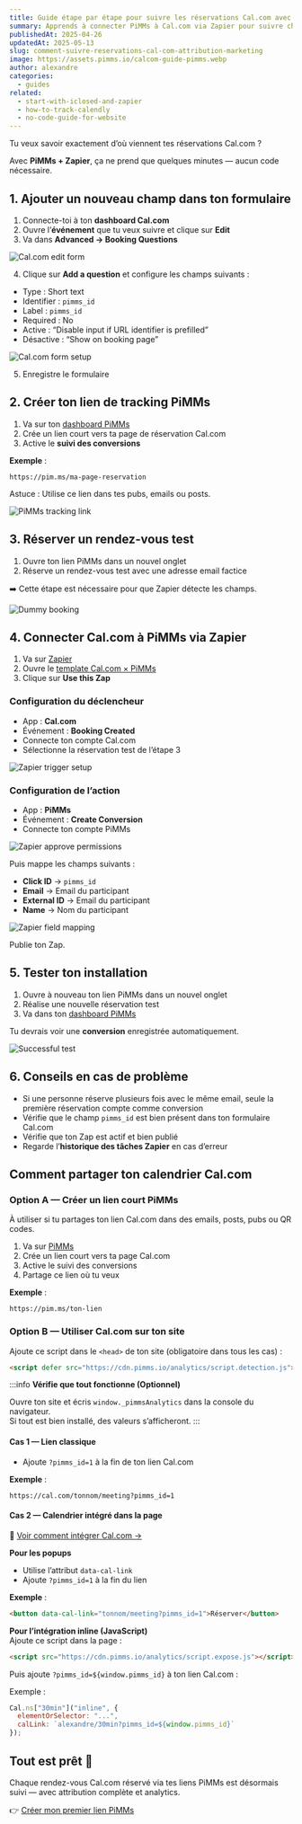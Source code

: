 ```yaml
---
title: Guide étape par étape pour suivre les réservations Cal.com avec PiMMs et Zapier
summary: Apprends à connecter PiMMs à Cal.com via Zapier pour suivre chaque rendez-vous et savoir exactement quelles sources génèrent des réservations.
publishedAt: 2025-04-26
updatedAt: 2025-05-13
slug: comment-suivre-reservations-cal-com-attribution-marketing
image: https://assets.pimms.io/calcom-guide-pimms.webp
author: alexandre
categories:
  - guides
related:
  - start-with-iclosed-and-zapier
  - how-to-track-calendly
  - no-code-guide-for-website
---
```


Tu veux savoir exactement d’où viennent tes réservations Cal.com ?

Avec **PiMMs + Zapier**, ça ne prend que quelques minutes — aucun code nécessaire.

## 1. Ajouter un nouveau champ dans ton formulaire

1. Connecte-toi à ton **dashboard Cal.com**  
2. Ouvre l’**événement** que tu veux suivre et clique sur **Edit**  
3. Va dans **Advanced → Booking Questions**

![Cal.com edit form](https://assets.pimms.io/cal-edit-form.webp)

4. Clique sur **Add a question** et configure les champs suivants :  
- Type : Short text  
- Identifier : `pimms_id`  
- Label : `pimms_id`  
- Required : No  
- Active : “Disable input if URL identifier is prefilled”  
- Désactive : “Show on booking page”

![Cal.com form setup](https://assets.pimms.io/cal-fill-the-question-for-the-pimms_id.webp)

5. Enregistre le formulaire

## 2. Créer ton lien de tracking PiMMs

1. Va sur ton [dashboard PiMMs](https://app.pimms.io)  
2. Crée un lien court vers ta page de réservation Cal.com  
3. Active le **suivi des conversions**

**Exemple** :  
```
https://pim.ms/ma-page-reservation
```

Astuce : 
Utilise ce lien dans tes pubs, emails ou posts.

![PiMMs tracking link](https://assets.pimms.io/pimms-tracking-link.webp?v=2)

## 3. Réserver un rendez-vous test

1. Ouvre ton lien PiMMs dans un nouvel onglet  
2. Réserve un rendez-vous test avec une adresse email factice

➡️ Cette étape est nécessaire pour que Zapier détecte les champs.

![Dummy booking](https://assets.pimms.io/cal-dummy-booking.webp)

## 4. Connecter Cal.com à PiMMs via Zapier

1. Va sur [Zapier](https://zapier.com)  
2. Ouvre le [template Cal.com × PiMMs](https://zapier.com/webintent/create-zap?template=255624056)  
3. Clique sur **Use this Zap**

### Configuration du déclencheur

- App : **Cal.com**  
- Événement : **Booking Created**  
- Connecte ton compte Cal.com  
- Sélectionne la réservation test de l’étape 3

![Zapier trigger setup](https://assets.pimms.io/zapier-find-dummy-record.webp)

### Configuration de l’action

- App : **PiMMs**  
- Événement : **Create Conversion**  
- Connecte ton compte PiMMs

![Zapier approve permissions](https://assets.pimms.io/zapier-approve-permissions.webp)

Puis mappe les champs suivants :  
- **Click ID** → `pimms_id`  
- **Email** → Email du participant  
- **External ID** → Email du participant  
- **Name** → Nom du participant

![Zapier field mapping](https://assets.pimms.io/zapier-field-mapping.webp)

Publie ton Zap.

## 5. Tester ton installation

1. Ouvre à nouveau ton lien PiMMs dans un nouvel onglet  
2. Réalise une nouvelle réservation test  
3. Va dans ton [dashboard PiMMs](https://app.pimms.io)

Tu devrais voir une **conversion** enregistrée automatiquement.

![Successful test](https://assets.pimms.io/zapier-test-integration-calcom.webp)

## 6. Conseils en cas de problème

- Si une personne réserve plusieurs fois avec le même email, seule la première réservation compte comme conversion  
- Vérifie que le champ `pimms_id` est bien présent dans ton formulaire Cal.com  
- Vérifie que ton Zap est actif et bien publié  
- Regarde l’**historique des tâches Zapier** en cas d’erreur

## Comment partager ton calendrier Cal.com

### Option A — Créer un lien court PiMMs

À utiliser si tu partages ton lien Cal.com dans des emails, posts, pubs ou QR codes.

1. Va sur [PiMMs](https://app.pimms.io)  
2. Crée un lien court vers ta page Cal.com  
3. Active le suivi des conversions  
4. Partage ce lien où tu veux

**Exemple** :  
```
https://pim.ms/ton-lien
```


### Option B — Utiliser Cal.com sur ton site

Ajoute ce script dans le `<head>` de ton site (obligatoire dans tous les cas) :  
```html
<script defer src="https://cdn.pimms.io/analytics/script.detection.js"></script>
```

:::info
**Vérifie que tout fonctionne (Optionnel)**

Ouvre ton site et écris `window._pimmsAnalytics` dans la console du navigateur.  
Si tout est bien installé, des valeurs s’afficheront.
:::

#### Cas 1 — Lien classique

- Ajoute `?pimms_id=1` à la fin de ton lien Cal.com

**Exemple** :  
```
https://cal.com/tonnom/meeting?pimms_id=1
```

#### Cas 2 — Calendrier intégré dans la page

📘 [Voir comment intégrer Cal.com →](https://cal.com/help/embedding/adding-embed)

**Pour les popups**  
- Utilise l’attribut `data-cal-link`  
- Ajoute `?pimms_id=1` à la fin du lien

**Exemple** :  
```html
<button data-cal-link="tonnom/meeting?pimms_id=1">Réserver</button>
```

**Pour l’intégration inline (JavaScript)**  
Ajoute ce script dans la page :  
```html
<script src="https://cdn.pimms.io/analytics/script.expose.js"></script>
```

Puis ajoute `?pimms_id=${window.pimms_id}` à ton lien Cal.com :

Exemple :  
```js
Cal.ns["30min"]("inline", {
  elementOrSelector: "...",
  calLink: `alexandre/30min?pimms_id=${window.pimms_id}`
});
```

## Tout est prêt 🎉

Chaque rendez-vous Cal.com réservé via tes liens PiMMs est désormais suivi — avec attribution complète et analytics.

👉 [Créer mon premier lien PiMMs](https://app.pimms.io)